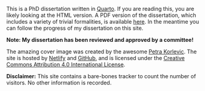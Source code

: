This is a PhD dissertation written in [Quarto](https://quarto.org/). If you are
reading this, you are likely looking at the HTML version. A PDF version of the
dissertation, which includes a variety of trivial formalities, is available [here](https://myphd.netlify.app/endgame.pdf)<!-- and here (doi to repo)-->.
In the meantime you can follow the progress of my dissertation on this site.

**Note: My dissertation has been reviewed and approved by a committee!**

The amazing cover image was created by the awesome
[Petra Korlevic](https://twitter.com/petrathepostdoc). The site is hosted by [Netlify](https://www.netlify.com)
and [GitHub](https://www.github.com), and is licensed under the
[Creative Commons Attribution 4.0 International License](https://creativecommons.org/licenses/by/4.0/).

**Disclaimer:** This site contains a bare-bones tracker to count the number of
visitors. No other information is recorded.
